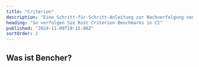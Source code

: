 ```yaml
---
title: "Criterion"
description: "Eine Schritt-für-Schritt-Anleitung zur Nachverfolgung von Rust Criterion Benchmarks in CI"
heading: "So verfolgen Sie Rust Criterion Benchmarks in CI"
published: "2024-11-09T19:15:00Z"
sortOrder: 2
---
```



<Intro
  text="gelernt haben, wie man Rust-Code mit Criterion benchmarkt"
  url="/de/learn/benchmarking/rust/criterion/"
  name="Criterion"
/>

## Was ist Bencher?

<BencherIntro />

<Steps
  adapter="rust_criterion"
  url="/de/docs/explanation/adapters/#-rust-criterion"
/>

<RustCriterion />

<CallToAction lang={Language.de}/>
